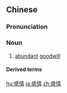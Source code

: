 ==Chinese==
{{zh-forms}}

===Pronunciation===
{{zh-pron
|m=shèngqíng
|c=sing6 cing4
|mn=sēng-chêng
|ma=Zh-shèngqíng.ogg
|cat=n
}}

===Noun===
{{zh-noun}}

# [[abundant]] [[goodwill]]

====Derived terms====
{{zh-der|盛情難卻}}

[[hu:盛情]]
[[ja:盛情]]
[[zh:盛情]]
